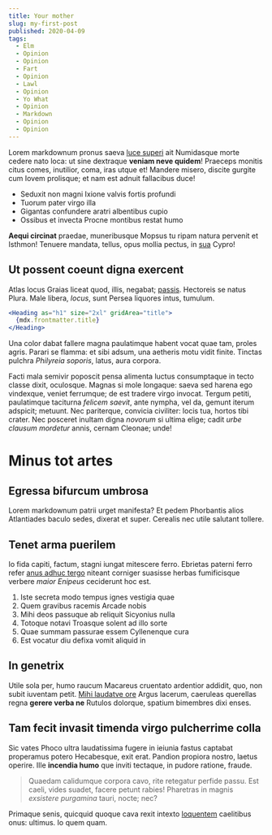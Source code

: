 ```yaml
---
title: Your mother
slug: my-first-post
published: 2020-04-09
tags:
  - Elm
  - Opinion
  - Opinion
  - Fart
  - Opinion
  - Lawl
  - Opinion
  - Yo What
  - Opinion
  - Markdown
  - Opinion
  - Opinion
---
```


Lorem markdownum pronus saeva [luce superi](http://quod.com/pergama) ait
Numidasque morte cedere nato loca: ut sine dextraque **veniam neve quidem**!
Praeceps monitis citus comes, inutilior, coma, iras utque et! Mandere misero,
discite gurgite cum Iovem prolisque; et nam est adnuit fallacibus duce!

- Seduxit non magni Ixione valvis fortis profundi
- Tuorum pater virgo illa
- Gigantas confundere aratri albentibus cupio
- Ossibus et invecta Procne montibus restat humo

**Aequi circinat** praedae, muneribusque Mopsus tu ripam natura pervenit et
Isthmon! Tenuere mandata, tellus, opus mollia pectus, in
[sua](http://latere-cum.org/iunonis) Cypro!

## Ut possent coeunt digna exercent

Atlas locus Graias liceat quod, illis, negabat;
[passis](http://www.animalia.org/). Hectoreis se natus Plura. Male libera,
_locus_, sunt Persea liquores intus, tumulum.

```jsx {2}
<Heading as="h1" size="2xl" gridArea="title">
  {mdx.frontmatter.title}
</Heading>
```

Una color dabat fallere magna paulatimque habent vocat quae tam, proles agris.
Parari se flamma: et sibi adsum, una aetheris motu vidit finite. Tinctas pulchra
_Philyreia soporis_, latus, aura corpora.

Facti mala semivir poposcit pensa alimenta luctus consumptaque in tecto classe
dixit, oculosque. Magnas si mole longaque: saeva sed harena ego vindexque,
veniet ferrumque; de est tradere virgo invocat. Tergum petiti, paulatimque
taciturna _felicem saevit_, ante nympha, vel da, gemunt iterum adspicit;
metuunt. Nec pariterque, convicia civiliter: locis tua, hortos tibi crater. Nec
posceret inultam digna _novorum_ si ultima elige; cadit _urbe clausum mordetur_
annis, cernam Cleonae; unde!

# Minus tot artes

## Egressa bifurcum umbrosa

Lorem markdownum patrii urget manifesta? Et pedem Phorbantis alios Atlantiades
baculo sedes, dixerat et super. Cerealis nec utile salutant tollere.

## Tenet arma puerilem

Io fida capiti, factum, stagni iungat mitescere ferro. Ebrietas paterni ferro
refer [anus adhuc tergo](http://www.albi.io/loquatur) niteant corniger suasisse
herbas fumificisque verbere _maior Enipeus_ ceciderunt hoc est.

1. Iste secreta modo tempus ignes vestigia quae
2. Quem gravibus racemis Arcade nobis
3. Mihi deos passuque ab reliquit Sicyonius nulla
4. Totoque notavi Troasque solent ad illo sorte
5. Quae summam passurae essem Cyllenenque cura
6. Est vocatur diu defixa vomit aliquid in

## In genetrix

Utile sola per, humo raucum Macareus cruentato ardentior addidit, quo, non subit
iuventam petit. [Mihi laudatve
ore](http://www.paupertatemquenarrat.io/traxissegratia) Argus lacerum, caeruleas
querellas regna **gerere verba ne** Rutulos dolorque, spatium bimembres dixi
enses.

## Tam fecit invasit timenda virgo pulcherrime colla

Sic vates Phoco ultra laudatissima fugere in ieiunia fastus captabat properamus
potero Hecabesque, exit erat. Pandion propiora nostro, laetus operire. Ille
**incendia humo** que inviti tectaque, in pudore ratione, fraude.

> Quaedam calidumque corpora cavo, rite retegatur perfide passu. Est caeli,
> vides suadet, facere petunt rabies! Pharetras in magnis _exsistere purgamina_
> tauri, nocte; nec?

Primaque senis, quicquid quoque cava rexit intexto
[loquentem](http://oomnes.net/cautibus.aspx) caelitibus onus: ultimus. Io quem
quam.
